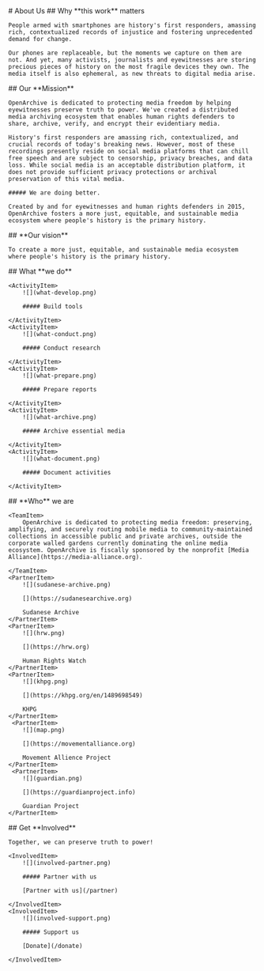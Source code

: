 
<HeaderSection>
    # About Us

</HeaderSection>
<BeliefsSection>
    ## Why **this work** matters

    People armed with smartphones are history's first responders, amassing rich, contextualized records of injustice and fostering unprecedented demand for change.

    Our phones are replaceable, but the moments we capture on them are not. And yet, many activists, journalists and eyewitnesses are storing precious pieces of history on the most fragile devices they own. The media itself is also ephemeral, as new threats to digital media arise.

</BeliefsSection>
<MissionSection>
    ## Our **Mission**

    OpenArchive is dedicated to protecting media freedom by helping eyewitnesses preserve truth to power. We've created a distributed media archiving ecosystem that enables human rights defenders to share, archive, verify, and encrypt their evidentiary media.

    History's first responders are amassing rich, contextualized, and crucial records of today's breaking news. However, most of these recordings presently reside on social media platforms that can chill free speech and are subject to censorship, privacy breaches, and data loss. While social media is an acceptable distribution platform, it does not provide sufficient privacy protections or archival preservation of this vital media.

    ##### We are doing better.

    Created by and for eyewitnesses and human rights defenders in 2015, OpenArchive fosters a more just, equitable, and sustainable media ecosystem where people's history is the primary history.

</MissionSection>
<VisionSection>
    ## **Our vision**

    To create a more just, equitable, and sustainable media ecosystem where people's history is the primary history.

</VisionSection>
<ActivitiesSection>
    ## What **we do**

    <ActivityItem>
        ![](what-develop.png)

        ##### Build tools

    </ActivityItem>
    <ActivityItem>
        ![](what-conduct.png)

        ##### Conduct research

    </ActivityItem>
    <ActivityItem>
        ![](what-prepare.png)

        ##### Prepare reports

    </ActivityItem>
    <ActivityItem>
        ![](what-archive.png)

        ##### Archive essential media

    </ActivityItem>
    <ActivityItem>
        ![](what-document.png)

        ##### Document activities

    </ActivityItem>

</ActivitiesSection>
<PartnersSection>
    ## **Who** we are

    <TeamItem>
        OpenArchive is dedicated to protecting media freedom: preserving, amplifying, and securely routing mobile media to community-maintained collections in accessible public and private archives, outside the corporate walled gardens currently dominating the online media ecosystem. OpenArchive is fiscally sponsored by the nonprofit [Media Alliance](https://media-alliance.org).

    </TeamItem>
    <PartnerItem>
        ![](sudanese-archive.png)

        [](https://sudanesearchive.org)

        Sudanese Archive
    </PartnerItem>
    <PartnerItem>
        ![](hrw.png)

        [](https://hrw.org)

        Human Rights Watch
    </PartnerItem>
    <PartnerItem>
        ![](khpg.png)

        [](https://khpg.org/en/1489698549)

        KHPG
    </PartnerItem>
     <PartnerItem>
        ![](map.png)

        [](https://movementalliance.org)

        Movement Allience Project
    </PartnerItem>
     <PartnerItem>
        ![](guardian.png)

        [](https://guardianproject.info)

        Guardian Project
    </PartnerItem>

</PartnersSection>
<InvolvedSection>
    ## Get **Involved**

    Together, we can preserve truth to power!

    <InvolvedItem>
        ![](involved-partner.png)

        ##### Partner with us

        [Partner with us](/partner)

    </InvolvedItem>
    <InvolvedItem>
        ![](involved-support.png)

        ##### Support us

        [Donate](/donate)

    </InvolvedItem>

</InvolvedSection>
